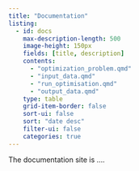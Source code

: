 ```yaml
---
title: "Documentation"
listing:
  - id: docs
    max-description-length: 500
    image-height: 150px
    fields: [title, description]
    contents: 
      - "optimization_problem.qmd"
      - "input_data.qmd"
      - "run_optimisation.qmd"
      - "output_data.qmd"
    type: table
    grid-item-border: false
    sort-ui: false
    sort: "date desc"
    filter-ui: false
    categories: true
---
```


The documentation site is ....

